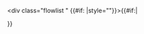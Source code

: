 <templatestyles src="Flowlist/styles.css" /><div class="flowlist {{{class|}}}" {{#if: {{{style|}}}|style="{{{style}}}"}}>{{#if:{{{1|}}}|
{{{1}}}
</div>}}<noinclude></div>
{{documentation}}
</noinclude>